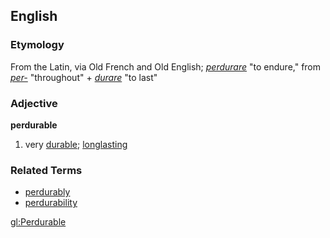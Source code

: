 == English ==
=== Etymology ===
From the Latin, via Old French and Old English; ''[[perdurare]]'' "to endure," from ''[[per-]]'' "throughout" + ''[[durare]]'' "to last"

=== Adjective ===
'''perdurable'''
# very [[durable]]; [[longlasting]]

=== Related Terms ===
*[[perdurably]]
*[[perdurability]]

[[gl:Perdurable]]
